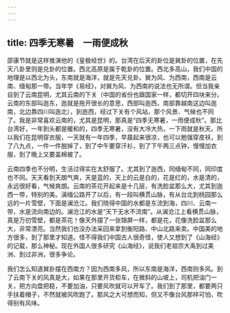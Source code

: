 ```yaml
---
---
---
```

title: 四季无寒暑　一雨便成秋
---




邵康节就是这样推演他的《皇极经世》的。台湾在后天的卦位是巽卦的位置，在先天八卦里则是兑卦的位置。西北高原是属于乾卦的位置。西北多高山，我们中国的地理是以西北为头，东南就是海洋，就是先天兑卦。巽为风、为西南，西南是云南、缅甸那一带。当年学《易经》，对巽为风、为西南的说法也无所谓。但当我亲自到了云南昆明，尤其云南的下关（中国的省份也跟国家一样，都切开四块来分。云南的东部叫迤东，迤就是拖开很长的意思，西部叫迤西，南部靠越南这边叫迤南，北边靠四川叫迤北），到迤西，经过下关有个风站，那个风景、气候也不同了。我是非常喜欢云南的，尤其是昆明，那真是“四季无寒暑，一雨便成秋”。那比台湾好，一年到头都是暖和的，四季无寒暑，没有大冷大热，一下雨就是秋天。所以我们在昆明穿衣服，一天就有一年四季，早晨起来很凉，也可以勉强穿皮袄，到了八九点，一件一件脱掉了，到了中午要穿汗衫，到了下午两三点钟，慢慢加衣服，到了晚上又要盖棉被了。

云南四季也不分明，生活过得实在太舒服了。尤其到了迤西，同缅甸不同，同印度也不同。天天看到天朗气爽，天是蓝的，天上的云是白的，花是红的，水是清的，永远很好看，气候爽朗。云南的茶花开起来是十几层，有洗脸盆那么大，尤其到迤西一带，特别的美。滇缅公路开了以后，有一段叫横贯山脉，有从台北到桃园那么远的一片雪壁，下面是澜沧江。我们晓得中国的水都是东流到海，四川、云南一带，水是流向南边的。澜沧江的水是“天下无水不流南”。从澜沧江上看横贯山脉，真是万仞雪壁，都是茶花！像天外摆了一张锦屏一样，都是花，花像洗脸盆那么大，非常漂亮。当然我们也没办法采回来拿到衡阳路、中山北路来卖。中国美的地方很多，到了那里才知道。怪不得我们中国古人很奇怪，使人又想到了《山海经》的记载，那么神秘。现在外国人很多研究《山海经》，说我们老祖宗大禹到过美洲、到过非洲，很多争论。

我们怎么知道巽卦摆在西南方？因为西南多风，所以东南是海洋，西南则多风。到了云南下关的风真是大，如果在那里开货柜车，在微斜的山坡上，司机把油门一关，把方向盘把稳，不要加油，只要风吹就可以开车了。我们到了那里，都要两只手扶着帽子，不然就被风吹跑了。那风之大可想而知，但又不像台风那样可怕，吹得别有风味。